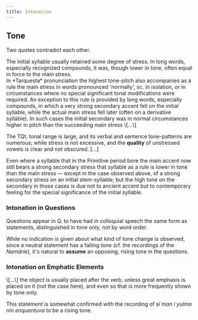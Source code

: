 ```yaml
---
title: Intonation
---
```


## Tone

Two quotes contradict each other.

<Aside type="quote" title="RGEO/60">The initial syllable usually retained some degree of stress. In long words, especially recognized compounds, it was, though lower in tone, often equal in force to the main stress.</Aside>

<Aside type="quote" title="PE19/61">
In *Tarquesta* pronunciation the highest tone-pitch also accompanies as a rule the main stress in words pronounced 'normally', sc. in isolation, or in circumstances where no special significant tonal modifications were required. An exception to this rule is provided by long words, especially compounds, in which a very strong secondary accent fell on the initial syllable, while the actual main stress fell later (often on a derivative syllable). In such cases the initial secondary was in normal circumstances higher in pitch than the succeeding main stress \[…\]

The TQt. tonal range is large, and its verbal and sentence tone-patterns are numerous; while stress is not excessive, and the **quality** of unstressed vowels is clear and not obscured. \[…\]

Even where a syllable that in the Primitive period bore the main accent now still bears a strong secondary stress that syllable as a rule is lower in tone than the main stress &mdash; except in the case observed above, of a strong secondary stress on an initial stem-syllable; but the high tone on the secondary in those cases is due not to ancient accent but to contemporary feeling for the special significance of the initial syllable.
</Aside>

### Intonation in Questions

<Aside type="quote" title="PE22/160">Questions appear in Q. to have had in colloquial speech the same form as statements, distinguished in tone only, not by word order.</Aside>

While no indication is given about what kind of tone change is observed, since a neutral statement has a falling tone (cf. the recordings of the *Namárie*), it's natural to **assume** an opposing, rising tone in the questions.

### Intonation on Emphatic Elements

<Aside type="quote" title="PE22/161">\[…\] the object is usually placed after the verb, unless great emphasis is placed on it (not the case here), and even so that is more frequently shown by tone only.</Aside>

This statement is somewhat confirmed with the recording of *sí man i yulma nin enquantuva* to be a rising tone.
